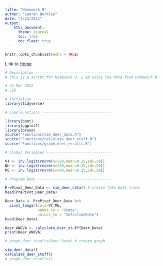 ```yaml
---
title: "Homework 9"
author: "Lauren Berkley"
date: "3/23/2022"
output:
    html_document:
      theme: journal
      toc: true
      toc_float: true
---
```


```r
knitr::opts_chunk$set(echo = TRUE)
```

Link to [Home](index.html)

```r
# Description -----------------------------------
# This is a script for Homework 9. I am using the data from Homework 8. I am going to focus on my predictions for the infection rate of Plasmodium odocoilei in white tailed deer. Based on previous research, I hypothesize that white-tailed deer across Vermont, New Hampshire, and Maine are infected with Plasmodium odocoilei at a rate of about 25%.

# 23 Mar 2022
# LEB

# Initialize ------------------------------------
library(tidyverse)

# Load Functions --------------------------------

library(boot)
library(ggplot2)
library(broom)
source("Functions/sim_deer_data.R")
source("Functions/calculate_deer_stuff.R")
source("Functions/graph_deer_results.R")

# Global Variables ------------------------------

VT <- inv.logit(rnorm(n=500,mean=0.25,sd=.50))
NH <- inv.logit(rnorm(n=500,mean=0.25,sd=.50))
ME <- inv.logit(rnorm(n=500,mean=0.25,sd=.50))

# Program Body ----------------------------------

PrePivot_Deer_Data <- sim_deer_data() # create fake data frame
head(PrePivot_Deer_Data)

Deer_Data <- PrePivot_Deer_Data %>%
  pivot_longer(cols=VT:ME,
               names_to = "State",
               values_to = "InfectionRate")
head(Deer_Data)

Deer_ANOVA <- calculate_deer_stuff(Deer_Data)
print(Deer_ANOVA)

# graph_deer_results(Deer_Data) # create graph

sim_deer_data()
calculate_deer_stuff()
# graph_deer_results()
```



